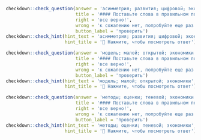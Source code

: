 ```r
checkdown::check_question(answer = 'асимметрия; развития; цифровой; экономики', 
                          title = '#### Поставьте слова в правильном порядке:',
                          right = 'все верно!', 
                          wrong = 'к сожалению нет, попробуйте еще раз...',
                          button_label = 'проверить')
checkdown::check_hint(hint_text = 'асимметрия; развития; цифровой; экономики',
                      hint_title = '🔎 Нажмите, чтобы посмотреть ответ')
```

```r
checkdown::check_question(answer = 'модель; малой; открытой; экономики', 
                          title = '#### Поставьте слова в правильном порядке:',
                          right = 'все верно!', 
                          wrong = 'к сожалению нет, попробуйте еще раз...',
                          button_label = 'проверить')
checkdown::check_hint(hint_text = 'модель; малой; открытой; экономики',
                      hint_title = '🔎 Нажмите, чтобы посмотреть ответ')
```

```r
checkdown::check_question(answer = 'методы; оценки; теневой; экономики', 
                          title = '#### Поставьте слова в правильном порядке:',
                          right = 'все верно!', 
                          wrong = 'к сожалению нет, попробуйте еще раз...',
                          button_label = 'проверить')
checkdown::check_hint(hint_text = 'методы; оценки; теневой; экономики',
                      hint_title = '🔎 Нажмите, чтобы посмотреть ответ')
```

